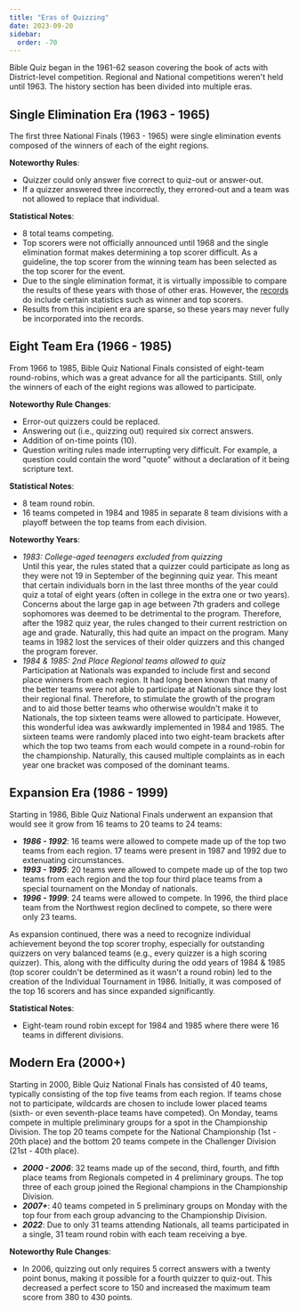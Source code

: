 ```yaml
---
title: "Eras of Quizzing"
date: 2023-09-20
sidebar:
  order: -70
---
```


Bible Quiz began in the 1961-62 season covering the book of acts with District-level competition. Regional and National competitions weren't held until 1963. The history section has been divided into multiple eras.

## Single Elimination Era (1963 - 1965)

The first three National Finals (1963 - 1965) were single elimination events composed of the winners of each of the eight regions.

**Noteworthy Rules**:
* Quizzer could only answer five correct to quiz-out or answer-out.
* If a quizzer answered three incorrectly, they errored-out and a team was not allowed to replace that individual.
 
**Statistical Notes**:
* 8 total teams competing.
* Top scorers were not officially announced until 1968 and the single elimination format makes determining a top scorer difficult. As a guideline, the top scorer from the winning team has been selected as the top scorer for the event.
* Due to the single elimination format, it is virtually impossible to compare the results of these years with those of other eras. However, the [records](/tbq/history/nationals/records) do include certain statistics such as winner and top scorers.
* Results from this incipient era are sparse, so these years may never fully be incorporated into the records.

## Eight Team Era (1966 - 1985)

From 1966 to 1985, Bible Quiz National Finals consisted of eight-team round-robins, which was a great advance for all the participants. Still, only the winners of each of the eight regions was allowed to participate.

**Noteworthy Rule Changes**:
* Error-out quizzers could be replaced.
* Answering out (i.e., quizzing out) required six correct answers.
* Addition of on-time points (10).
* Question writing rules made interrupting very difficult. For example, a question could contain the word "quote" without a declaration of it being scripture text.

**Statistical Notes**:
* 8 team round robin.
* 16 teams competed in 1984 and 1985 in separate 8 team divisions with a playoff between the top teams from each division.

**Noteworthy Years**:
* *1983: College-aged teenagers excluded from quizzing*\
Until this year, the rules stated that a quizzer could participate as long as they were not 19 in September of the beginning quiz year. This meant that certain individuals born in the last three months of the year could quiz a total of eight years (often in college in the extra one or two years). Concerns about the large gap in age between 7th graders and college sophomores was deemed to be detrimental to the program. Therefore, after the 1982 quiz year, the rules changed to their current restriction on age and grade. Naturally, this had quite an impact on the program. Many teams in 1982 lost the services of their older quizzers and this changed the program forever.
* *1984 & 1985: 2nd Place Regional teams allowed to quiz*\
Participation at Nationals was expanded to include first and second place winners from each region. It had long been known that many of the better teams were not able to participate at Nationals since they lost their regional final. Therefore, to stimulate the growth of the program and to aid those better teams who otherwise wouldn't make it to Nationals, the top sixteen teams were allowed to participate. However, this wonderful idea was awkwardly implemented in 1984 and 1985. The sixteen teams were randomly placed into two eight-team brackets after which the top two teams from each would compete in a round-robin for the championship. Naturally, this caused multiple complaints as in each year one bracket was composed of the dominant teams.

## Expansion Era (1986 - 1999)

Starting in 1986, Bible Quiz National Finals underwent an expansion that would see it grow from 16 teams to 20 teams to 24 teams:
* ***1986 - 1992***: 16 teams were allowed to compete made up of the top two teams from each region. 17 teams were present in 1987 and 1992 due to extenuating circumstances.
* ***1993 - 1995***: 20 teams were allowed to compete made up of the top two teams from each region and the top four third place teams from a special tournament on the Monday of nationals.
* ***1996 - 1999***: 24 teams were allowed to compete. In 1996, the third place team from the Northwest region declined to compete, so there were only 23 teams.

As expansion continued, there was a need to recognize individual achievement beyond the top scorer trophy, especially for outstanding quizzers on very balanced teams (e.g., every quizzer is a high scoring quizzer). This, along with the difficulty during the odd years of 1984 & 1985 (top scorer couldn't be determined as it wasn't a round robin) led to the creation of the Individual Tournament in 1986. Initially, it was composed of the top 16 scorers and has since expanded significantly.

**Statistical Notes**:
* Eight-team round robin except for 1984 and 1985 where there were 16 teams in different divisions.

## Modern Era (2000+)

Starting in 2000, Bible Quiz National Finals has consisted of 40 teams, typically consisting of the top five teams from each region. If teams chose not to participate, wildcards are chosen to include lower placed teams (sixth- or even seventh-place teams have competed). On Monday, teams compete in multiple preliminary groups for a spot in the Championship Division. The top 20 teams compete for the National Championship (1st - 20th place) and the bottom 20 teams compete in the Challenger Division (21st - 40th place).

* ***2000 - 2006***: 32 teams made up of the second, third, fourth, and fifth place teams from Regionals competed in 4 preliminary groups. The top three of each group joined the Regional champions in the Championship Division.
* ***2007+***: 40 teams competed in 5 preliminary groups on Monday with the top four from each group advancing to the Championship Division.
* ***2022***: Due to only 31 teams attending Nationals, all teams participated in a single, 31 team round robin with each team receiving a bye.

**Noteworthy Rule Changes**:
* In 2006, quizzing out only requires 5 correct answers with a twenty point bonus, making it possible for a fourth quizzer to quiz-out. This decreased a perfect score to 150 and increased the maximum team score from 380 to 430 points.
